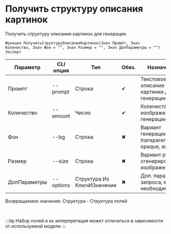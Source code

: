 ﻿---
sidebar_position: 6
description: Получить структуру описания картинок и другие функции для работы с OpenAI в Открытом пакете интеграций - бесплатной open-source библиотеке интеграций для 1С:Предприятие 8, OneScript и CLI
keywords: [1C, 1С, 1С:Предприятие, 1С:Предприятие 8.3, API, Интеграция, Сервисы, Обмен, OneScript, CLI, OpenAI]
---


# Получить структуру описания картинок
 Получить структуру описания картинок для генерации



`Функция ПолучитьСтруктуруОписанияКартинок(Знач Промпт, Знач Количество, Знач Фон = "", Знач Размер = "", Знач ДопПараметры = "") Экспорт`

  | Параметр | CLI опция | Тип | Обяз. | Назначение |
  |-|-|-|-|-|
  | Промпт | --prompt | Строка | &#x2714; | Текстовое описание картинки для генерации |
  | Количество | --amount | Число | &#x2714; | Количество изображений для генерации |
  | Фон | --bg | Строка | &#x2716; | Вариант генерации фона: transparent, opaque, auto |
  | Размер | --size | Строка | &#x2716; | Вариант размера сгенерированных изображений |
  | ДопПараметры | --options | Структура Из КлючИЗначение | &#x2716; | Доп. параметры запроса, если необходимо |

  
  Возвращаемое значение:   Структура -  Структура полей

<br/>

:::tip
Набор полей и их интерпретация может отличаться в зависимости от используемой модели
:::
<br/>



```bsl title="Пример использования для 1С:Предприятие/OneScript"

```
    




